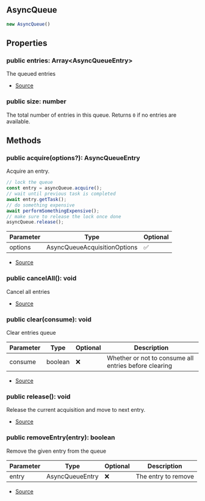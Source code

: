 ## AsyncQueue


```typescript
new AsyncQueue()
```


## Properties
### public entries: Array\<AsyncQueueEntry>
The queued entries

- [Source](https://github.com/Androz2091/discord-player/blob/cd5cf97/packages/discord-player/src/utils/AsyncQueue.ts#L14)
### public size: number
The total number of entries in this queue. Returns `0` if no entries are available.

## Methods
### public acquire(options?): AsyncQueueEntry
Acquire an entry.

```typescript
// lock the queue
const entry = asyncQueue.acquire();
// wait until previous task is completed
await entry.getTask();
// do something expensive
await performSomethingExpensive();
// make sure to release the lock once done
asyncQueue.release();
```



| Parameter | Type | Optional |
| ----------- | ----------- | ----------- |
| options | AsyncQueueAcquisitionOptions | ✅ |


- [Source](https://github.com/Androz2091/discord-player/blob/cd5cf97/packages/discord-player/src/utils/AsyncQueue.ts#L49)
### public cancelAll(): void
Cancel all entries



- [Source](https://github.com/Androz2091/discord-player/blob/cd5cf97/packages/discord-player/src/utils/AsyncQueue.ts#L75)
### public clear(consume): void
Clear entries queue



| Parameter | Type | Optional | Description |
| ----------- | ----------- | ----------- | ----------- |
| consume | boolean | ❌ | Whether or not to consume all entries before clearing |


- [Source](https://github.com/Androz2091/discord-player/blob/cd5cf97/packages/discord-player/src/utils/AsyncQueue.ts#L20)
### public release(): void
Release the current acquisition and move to next entry.



- [Source](https://github.com/Androz2091/discord-player/blob/cd5cf97/packages/discord-player/src/utils/AsyncQueue.ts#L65)
### public removeEntry(entry): boolean
Remove the given entry from the queue



| Parameter | Type | Optional | Description |
| ----------- | ----------- | ----------- | ----------- |
| entry | AsyncQueueEntry | ❌ | The entry to remove |


- [Source](https://github.com/Androz2091/discord-player/blob/cd5cf97/packages/discord-player/src/utils/AsyncQueue.ts#L83)